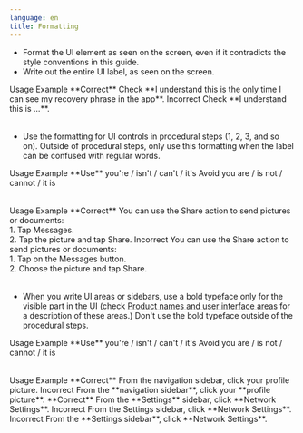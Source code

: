 ```yaml
---
language: en
title: Formatting
---
```


- Format the UI element as seen on the screen, even if it contradicts the style conventions in this guide.
- Write out the entire UI label, as seen on the screen.

<Table>
  <TableHead>
    <TableHeader>Usage</TableHeader>
    <TableHeader>Example</TableHeader>
  </TableHead>
  <TableContent>
    <TableRow>
      <TableCell>**Correct**</TableCell>
      <TableCell>Check **I understand this is the only time I can see my recovery phrase in the app**.</TableCell>
    </TableRow>
    <TableRow>
      <TableCell>Incorrect</TableCell>
      <TableCell>Check **I understand this is ...**.</TableCell>
    </TableRow>
  </TableContent>
</Table>

- Use the <ContextTag></ContextTag> formatting for UI controls in procedural steps (1, 2, 3, and so on). Outside of procedural steps, only use this formatting when the label can be confused with regular words.

<Table>
  <TableHead>
    <TableHeader>Usage</TableHeader>
    <TableHeader>Example</TableHeader>
  </TableHead>
  <TableContent>
    <TableRow>
      <TableCell>**Use**</TableCell>
      <TableCell>you're / isn't / can't / it's </TableCell>
    </TableRow>
    <TableRow>
      <TableCell>Avoid</TableCell>
      <TableCell>you are / is not / cannot / it is</TableCell>
    </TableRow>
  </TableContent>
</Table>

<Table>
  <TableHead>
    <TableHeader>Usage</TableHeader>
    <TableHeader>Example</TableHeader>
  </TableHead>
  <TableContent>
    <TableRow>
      <TableCell>**Correct**</TableCell>
      <TableCell>You can use the Share action to send pictures or documents:<br />1. Tap <ContextTag>Messages</ContextTag>.<br />2. Tap the picture and tap <ContextTag>Share</ContextTag>.</TableCell>
    </TableRow>
    <TableRow>
      <TableCell>Incorrect</TableCell>
      <TableCell>You can use the <ContextTag>Share</ContextTag> action to send pictures or documents:<br />1. Tap on the <ContextTag>Messages</ContextTag> button.<br />2. Choose the picture and tap <ContextTag>Share</ContextTag>.</TableCell>
    </TableRow>
  </TableContent>
</Table>

- When you write UI areas or sidebars, use a bold typeface only for the visible part in the UI (check [Product names and user interface areas](#product-names-and-user-interface-areas) for a description of these areas.) Don't use the bold typeface outside of the procedural steps.

<Table>
  <TableHead>
    <TableHeader>Usage</TableHeader>
    <TableHeader>Example</TableHeader>
  </TableHead>
  <TableContent>
    <TableRow>
      <TableCell>**Use**</TableCell>
      <TableCell>you're / isn't / can't / it's </TableCell>
    </TableRow>
    <TableRow>
      <TableCell>Avoid</TableCell>
      <TableCell>you are / is not / cannot / it is</TableCell>
    </TableRow>
  </TableContent>
</Table>

<Table>
  <TableHead>
    <TableHeader>Usage</TableHeader>
    <TableHeader>Example</TableHeader>
  </TableHead>
  <TableContent>
    <TableRow>
      <TableCell>**Correct**</TableCell>
      <TableCell>From the navigation sidebar, click your profile picture.</TableCell>
    </TableRow>
    <TableRow>
      <TableCell>Incorrect</TableCell>
      <TableCell>From the **navigation sidebar**, click your **profile picture**.</TableCell>
    </TableRow>
    <TableRow>
      <TableCell>**Correct**</TableCell>
      <TableCell>From the **Settings** sidebar, click **Network Settings**.</TableCell>
    </TableRow>
    <TableRow>
      <TableCell>Incorrect</TableCell>
      <TableCell>From the Settings sidebar, click **Network Settings**.</TableCell>
    </TableRow>
    <TableRow>
      <TableCell>Incorrect</TableCell>
      <TableCell>From the **Settings sidebar**, click **Network Settings**.</TableCell>
    </TableRow>
  </TableContent>
</Table>